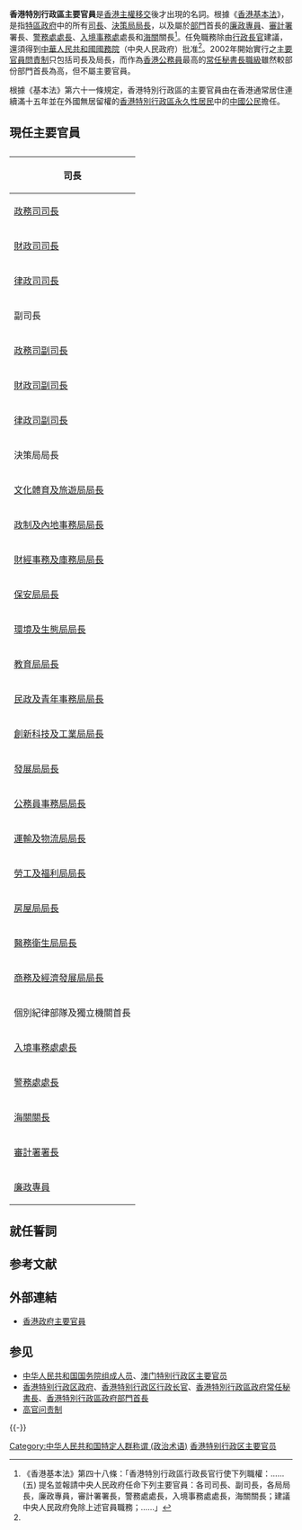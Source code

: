 {{noteTA
|1=zh-hans:薛永恒; zh-hant:薛永恒;
}}
'''香港特別行政區主要官員'''是[[香港回歸|香港主權移交]]後才出現的名詞。根據《[[中華人民共和國香港特別行政區基本法|香港基本法]]》，是指[[香港特別行政區政府|特區政府]]中的所有[[香港特別行政區政府組織架構#司長|司長]]、[[香港特別行政區政府組織架構#政府總部|決策局局長]]，以及屬於[[香港特別行政區政府組織架構#部門|部門]]首長的[[廉政公署_(香港)|廉政專員]]、[[審計署_(香港)|審計署]]署長、[[警務處處長|警務處處長]]、[[入境事務處|入境事務處]]處長和[[香港海關|海關]]關長<ref name="hkbl">《香港基本法》第四十八條：「香港特別行政區行政長官行使下列職權：……(五) 提名並報請中央人民政府任命下列主要官員：各司司長、副司長，各局局長，廉政專員，審計署署長，警務處處長，入境事務處處長，海關關長；建議中央人民政府免除上述官員職務；……」</ref>。任免職務除由[[香港特別行政區行政長官|行政長官]]建議，還須得到[[中華人民共和國國務院|中華人民共和國國務院]]（中央人民政府）批准<ref name="hkbl"/>。2002年開始實行之[[主要官員問責制|主要官員問責制]]只包括司長及局長，而作為[[香港公務員|香港公務員]]最高的[[常任秘書長|常任秘書長]][[香港政府#職級|職級]]雖然較部份部門首長為高，但不屬主要官員。

根據《基本法》第六十一條規定，香港特別行政區的主要官員由在香港通常居住連續滿十五年並在外國無居留權的[[香港特別行政區|香港特別行政區]][[香港居民|永久性居民]]中的[[中華人民共和國國籍法|中國公民]]擔任。

== 現任主要官員 ==
{| class="wikitable"
|+ {{nowrap|香港特別行政區現任主要官員<ref>{{cite web|url=http://www.gov.hk/tc/about/govdirectory/po/|title=GovHK 香港政府一站通：香港特別行政區主要官員|author=|date=2015-11-19|work=www.gov.hk}}</ref>}}
!colspan=2| 司長
|-
| [[香港特別行政區政務司司長|政務司司長]] || [[陳國基|陳國基]]
|-
| [[香港特別行政區財政司司長|財政司司長]] || [[陳茂波|陳茂波]]
|-
| [[香港特別行政區律政司司長|律政司司長]] || [[林定國|林定國]]
|-
!colspan=2| 副司長
|-
| [[香港特別行政區政務司司長|政務司副司長]] || [[卓永興|卓永興]]
|-
| [[香港特別行政區財政司司長|財政司副司長]] || [[黃偉綸|黃偉綸]]
|-
| [[香港特別行政區律政司司長|律政司副司長]] || [[張國鈞|張國鈞]]
|-
!colspan=2| 決策局局長
|-
| [[文化體育及旅遊局|文化體育及旅遊局局長]] || [[楊潤雄|楊潤雄]]
|-
| [[政制及內地事務局|政制及內地事務局局長]] || [[曾國衛|曾國衛]]
|-
| [[財經事務及庫務局|財經事務及庫務局局長]] || [[許正宇|許正宇]]
|-
| [[保安局_(香港)|保安局局長]] || [[鄧炳強|鄧炳強]]
|-
| [[環境及生態局|環境及生態局局長]] || [[謝展寰|謝展寰]]
|-
| [[教育局_(香港)|教育局局長]] || [[蔡若蓮|蔡若蓮]]
|-
| [[民政及青年事務局|民政及青年事務局局長]] || [[麥美娟|麥美娟]]
|-
| [[創新科技及工業局|創新科技及工業局局長]] || [[孫東|孫東]]
|-
| [[發展局|發展局局長]] || [[甯漢豪|甯漢豪]]
|-
| [[公務員事務局|公務員事務局局長]] || [[楊何蓓茵|楊何蓓茵]]
|-
| [[運輸及物流局|運輸及物流局局長]] || [[林世雄|林世雄]]
|-
| [[勞工及福利局|勞工及福利局局長]] || [[孫玉菡|孫玉菡]]
|-
| [[房屋局_(香港)|房屋局局長]] || [[何永賢|何永賢]]
|-
| [[醫務衛生局|醫務衛生局局長]] || [[盧寵茂|盧寵茂]]
|-
| [[商務及經濟發展局|商務及經濟發展局局長]] || [[丘應樺|丘應樺]]
|-
!colspan=2| 個別紀律部隊及獨立機關首長
|-
| [[入境事務處|入境事務處處長]] || [[區嘉宏|區嘉宏]]
|-
| [[警務處處長|警務處處長]] || [[蕭澤頤|蕭澤頤]]
|-
| [[香港海關|海關關長]] || [[何珮珊|何珮珊]]
|-
| [[審計署_(香港)|審計署署長]] || [[林智遠_(香港)|林智遠]]
|-
| [[廉政公署_(香港)|廉政專員]] || [[胡英明|胡英明]]
|}

== 就任誓詞 ==
{{Cquote|我謹此宣誓，本人就任[[中華人民共和國香港特別行政區|中華人民共和國香港特別行政區]][[香港特別行政區政府|政府]]［職位］，定當擁護《[[中華人民共和國香港特別行政區基本法|中華人民共和國香港特別行政區基本法]]》，效忠[[中華人民共和國香港特別行政區|中華人民共和國香港特別行政區]]，盡忠職守，遵守法律，廉潔奉公，為香港特別行政區服務。}}

== 参考文献 ==
<references />

== 外部連結 ==
*[http://www.gov.hk/tc/about/govdirectory/po/index.htm 香港政府主要官員]

== 参见 ==
{{Portal box|中华人民共和国|香港|政治}}
* [[中华人民共和国国务院组成人员|中华人民共和国国务院组成人员]]、[[澳门特别行政区主要官员|澳门特别行政区主要官员]]
* [[香港特别行政区政府|香港特别行政区政府]]、[[香港特别行政区行政长官|香港特别行政区行政长官]]、[[香港特別行政區政府常任秘書長|香港特別行政區政府常任秘書長]]、[[香港特別行政區政府部門首長|香港特別行政區政府部門首長]]
* [[高官问责制|高官问责制]]

{{-}}
{{香港特別行政區政府政治委任制度官員及主要公務員階級}}

[[Category:中华人民共和国特定人群称谓_(政治术语)|Category:中华人民共和国特定人群称谓 (政治术语)]]
[[Category:香港特别行政区主要官员|]]